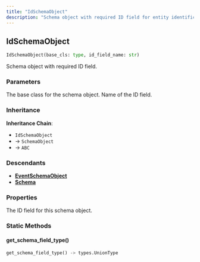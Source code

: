 ```yaml
---
title: "IdSchemaObject"
description: "Schema object with required ID field for entity identification"
---
```


## IdSchemaObject

```python
IdSchemaObject(base_cls: type, id_field_name: str)
```

Schema object with required ID field.

### Parameters

<ParamField path="base_cls" type="type" required>
The base class for the schema object.
</ParamField>

<ParamField path="id_field_name" type="str" required>
Name of the ID field.
</ParamField>

### Inheritance

**Inheritance Chain**: 
- `IdSchemaObject` 
- → `SchemaObject`
- → `ABC`

### Descendants

- [**EventSchemaObject**](/reference/common/schema/event_schema_object)
- [**Schema**](/reference/common/schema/schema)

### Properties

<ParamField path="id" type="IdField">
The ID field for this schema object.
</ParamField>

### Static Methods

#### get_schema_field_type()

```python
get_schema_field_type() -> types.UnionType
```